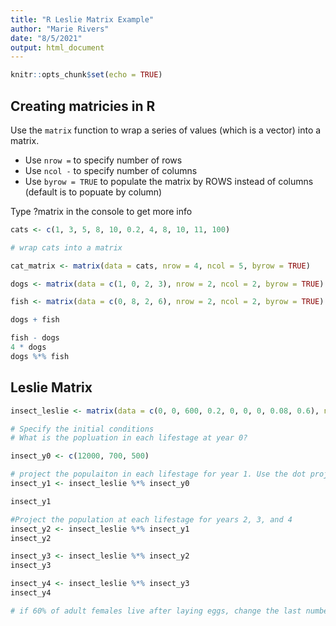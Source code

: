 ```yaml
---
title: "R Leslie Matrix Example"
author: "Marie Rivers"
date: "8/5/2021"
output: html_document
---
```


```r
knitr::opts_chunk$set(echo = TRUE)
```

## Creating matricies in R

Use the `matrix` function to wrap a series of values (which is a vector) into a matrix.

- Use `nrow = ` to specify number of rows
- Use `ncol - ` to specify number of columns
- Use `byrow = TRUE` to populate the matrix by ROWS instead of columns (default is to popuate by column)

Type ?matrix in the console to get more info

```r
cats <- c(1, 3, 5, 8, 10, 0.2, 4, 8, 10, 11, 100)

# wrap cats into a matrix

cat_matrix <- matrix(data = cats, nrow = 4, ncol = 5, byrow = TRUE)

```

```r
dogs <- matrix(data = c(1, 0, 2, 3), nrow = 2, ncol = 2, byrow = TRUE)

fish <- matrix(data = c(0, 8, 2, 6), nrow = 2, ncol = 2, byrow = TRUE)

dogs + fish
```
```r
fish - dogs
4 * dogs
dogs %*% fish
```
## Leslie Matrix
```r
insect_leslie <- matrix(data = c(0, 0, 600, 0.2, 0, 0, 0, 0.08, 0.6), nrow = 3, ncol = 3, byrow = TRUE)

# Specify the initial conditions
# What is the popluation in each lifestage at year 0?

insect_y0 <- c(12000, 700, 500)

# project the populaiton in each lifestage for year 1. Use the dot project operator to do matix multiplication with the vector of initial conditions
insect_y1 <- insect_leslie %*% insect_y0

insect_y1

#Project the population at each lifestage for years 2, 3, and 4
insect_y2 <- insect_leslie %*% insect_y1
insect_y2

insect_y3 <- insect_leslie %*% insect_y2
insect_y3

insect_y4 <- insect_leslie %*% insect_y3
insect_y4

# if 60% of adult females live after laying eggs, change the last number in the list to 0.6

```

